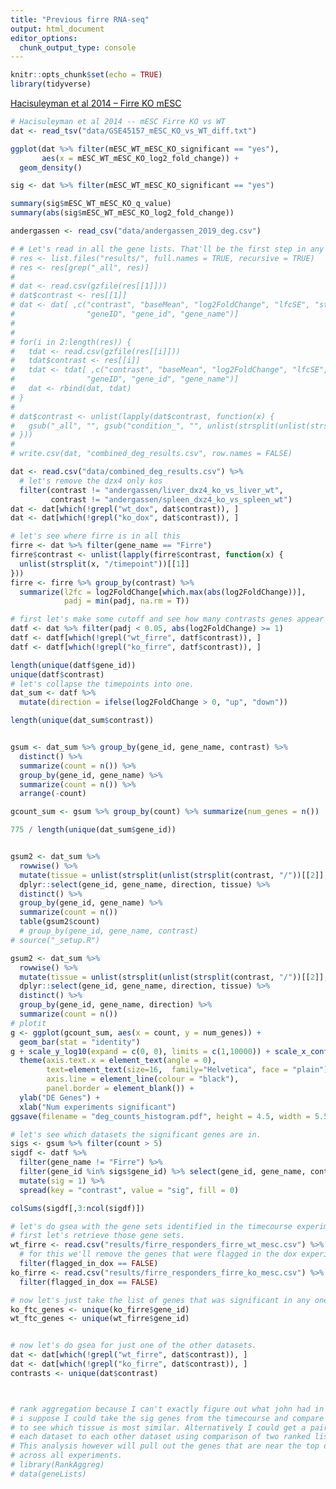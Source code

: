 ```yaml
---
title: "Previous firre RNA-seq"
output: html_document
editor_options: 
  chunk_output_type: console
---
```


```r
knitr::opts_chunk$set(echo = TRUE)
library(tidyverse)
```


[Hacisuleyman et al 2014 -- Firre KO mESC](https://www.ncbi.nlm.nih.gov/geo/download/?acc=GSE45157&format=file&file=GSE45157%5FmESC%5FKO%5Fvs%5FWT%5Fdiff%2Etxt%2Egz)
```r
# Hacisuleyman et al 2014 -- mESC Firre KO vs WT
dat <- read_tsv("data/GSE45157_mESC_KO_vs_WT_diff.txt")

ggplot(dat %>% filter(mESC_WT_mESC_KO_significant == "yes"), 
       aes(x = mESC_WT_mESC_KO_log2_fold_change)) + 
  geom_density() 

sig <- dat %>% filter(mESC_WT_mESC_KO_significant == "yes")

summary(sig$mESC_WT_mESC_KO_q_value)
summary(abs(sig$mESC_WT_mESC_KO_log2_fold_change))
```

```r
andergassen <- read_csv("data/andergassen_2019_deg.csv")
```

```r
# # Let's read in all the gene lists. That'll be the first step in any analysis.
# res <- list.files("results/", full.names = TRUE, recursive = TRUE)
# res <- res[grep("_all", res)]
# 
# dat <- read.csv(gzfile(res[[1]]))
# dat$contrast <- res[[1]]
# dat <- dat[ ,c("contrast", "baseMean", "log2FoldChange", "lfcSE", "stat", "pvalue", "padj",
#                "geneID", "gene_id", "gene_name")]
# 
# 
# for(i in 2:length(res)) {
#   tdat <- read.csv(gzfile(res[[i]]))
#   tdat$contrast <- res[[i]]
#   tdat <- tdat[ ,c("contrast", "baseMean", "log2FoldChange", "lfcSE", "stat", "pvalue", "padj",
#                "geneID", "gene_id", "gene_name")]
#   dat <- rbind(dat, tdat)
# }
# 
# dat$contrast <- unlist(lapply(dat$contrast, function(x) {
#   gsub("_all", "", gsub("condition_", "", unlist(strsplit(unlist(strsplit(x, "//"))[[2]], ".csv"))[[1]]))
# }))
# 
# write.csv(dat, "combined_deg_results.csv", row.names = FALSE)

dat <- read.csv("data/combined_deg_results.csv") %>%
  # let's remove the dzx4 only kos
  filter(contrast != "andergassen/liver_dxz4_ko_vs_liver_wt",
         contrast != "andergassen/spleen_dxz4_ko_vs_spleen_wt")
dat <- dat[which(!grepl("wt_dox", dat$contrast)), ]
dat <- dat[which(!grepl("ko_dox", dat$contrast)), ]
```

```r
# let's see where firre is in all this
firre <- dat %>% filter(gene_name == "Firre")
firre$contrast <- unlist(lapply(firre$contrast, function(x) {
  unlist(strsplit(x, "/timepoint"))[[1]]
}))
firre <- firre %>% group_by(contrast) %>% 
  summarize(l2fc = log2FoldChange[which.max(abs(log2FoldChange))],
            padj = min(padj, na.rm = T))
```


```r


# first let's make some cutoff and see how many contrasts genes appear in.
datf <- dat %>% filter(padj < 0.05, abs(log2FoldChange) >= 1)
datf <- datf[which(!grepl("wt_firre", datf$contrast)), ]
datf <- datf[which(!grepl("ko_firre", datf$contrast)), ]

length(unique(datf$gene_id))
unique(datf$contrast)
# let's collapse the timepoints into one.
dat_sum <- datf %>%
  mutate(direction = ifelse(log2FoldChange > 0, "up", "down"))

length(unique(dat_sum$contrast))


gsum <- dat_sum %>% group_by(gene_id, gene_name, contrast) %>%
  distinct() %>%
  summarize(count = n()) %>%
  group_by(gene_id, gene_name) %>%
  summarize(count = n()) %>%
  arrange(-count)

gcount_sum <- gsum %>% group_by(count) %>% summarize(num_genes = n())

775 / length(unique(dat_sum$gene_id))


gsum2 <- dat_sum %>% 
  rowwise() %>%
  mutate(tissue = unlist(strsplit(unlist(strsplit(contrast, "/"))[[2]], "_"))[[1]]) %>%
  dplyr::select(gene_id, gene_name, direction, tissue) %>%
  distinct() %>%
  group_by(gene_id, gene_name) %>%
  summarize(count = n())
  table(gsum2$count)
  # group_by(gene_id, gene_name, contrast)
# source("_setup.R")

gsum2 <- dat_sum %>% 
  rowwise() %>%
  mutate(tissue = unlist(strsplit(unlist(strsplit(contrast, "/"))[[2]], "_"))[[1]]) %>%
  dplyr::select(gene_id, gene_name, direction, tissue) %>%
  distinct() %>%
  group_by(gene_id, gene_name, direction) %>%
  summarize(count = n())
# plotit
g <- ggplot(gcount_sum, aes(x = count, y = num_genes)) + 
  geom_bar(stat = "identity") 
g + scale_y_log10(expand = c(0, 0), limits = c(1,10000)) + scale_x_continuous(breaks = 1:6, limits = c(0,7), expand = c(0, 0)) +
  theme(axis.text.x = element_text(angle = 0),
        text=element_text(size=16,  family="Helvetica", face = "plain"),
        axis.line = element_line(colour = "black"),
        panel.border = element_blank()) + 
  ylab("DE Genes") +
  xlab("Num experiments significant")
ggsave(filename = "deg_counts_histogram.pdf", height = 4.5, width = 5.5)

# let's see which datasets the significant genes are in. 
sigs <- gsum %>% filter(count > 5)
sigdf <- datf %>% 
  filter(gene_name != "Firre") %>%
  filter(gene_id %in% sigs$gene_id) %>% select(gene_id, gene_name, contrast) %>%
  mutate(sig = 1) %>%
  spread(key = "contrast", value = "sig", fill = 0)

colSums(sigdf[,3:ncol(sigdf)])
```


```r
# let's do gsea with the gene sets identified in the timecourse experiments.
# first let's retrieve those gene sets. 
wt_firre <- read.csv("results/firre_responders_firre_wt_mesc.csv") %>%
  # for this we'll remove the genes that were flagged in the dox experiment.
  filter(flagged_in_dox == FALSE) 
ko_firre <- read.csv("results/firre_responders_firre_ko_mesc.csv") %>%
  filter(flagged_in_dox == FALSE) 

# now let's just take the list of genes that was significant in any one time point.
ko_ftc_genes <- unique(ko_firre$gene_id)
wt_ftc_genes <- unique(wt_firre$gene_id)


# now let's do gsea for just one of the other datasets.
dat <- dat[which(!grepl("wt_firre", dat$contrast)), ]
dat <- dat[which(!grepl("ko_firre", dat$contrast)), ]
contrasts <- unique(dat$contrast)




```

```r
# rank aggregation because I can't exactly figure out what john had in mind with gsea.
# i suppose I could take the sig genes from the timecourse and compare them to each experiment
# to see which tissue is most similar. Alternatively I could get a pairwise distance measure of
# each dataset to each other dataset using comparison of two ranked lists. 
# This analysis however will pull out the genes that are near the top of the lists
# across all experiments.
# library(RankAggreg)
# data(geneLists)
```





